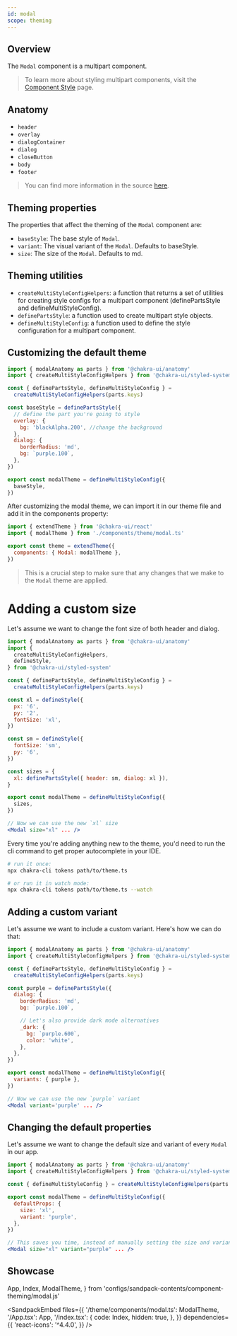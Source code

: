 ```yaml
---
id: modal
scope: theming
---
```


## Overview

The `Modal` component is a multipart component.

> To learn more about styling multipart components, visit the
> [Component Style](/docs/styled-system/component-style#styling-multipart-components)
> page.

## Anatomy

- `header`
- `overlay`
- `dialogContainer`
- `dialog`
- `closeButton`
- `body`
- `footer`

> You can find more information in the source
> [here](https://github.com/chakra-ui/chakra-ui/blob/main/packages/components/theme/src/components/modal.ts).

## Theming properties

The properties that affect the theming of the `Modal` component are:

- `baseStyle`: The base style of `Modal`.
- `variant`: The visual variant of the `Modal`. Defaults to baseStyle.
- `size`: The size of the `Modal`. Defaults to md.

## Theming utilities

- `createMultiStyleConfigHelpers`: a function that returns a set of utilities
  for creating style configs for a multipart component (definePartsStyle and
  defineMultiStyleConfig).
- `definePartsStyle`: a function used to create multipart style objects.
- `defineMultiStyleConfig`: a function used to define the style configuration
  for a multipart component.

## Customizing the default theme

```jsx live=false
import { modalAnatomy as parts } from '@chakra-ui/anatomy'
import { createMultiStyleConfigHelpers } from '@chakra-ui/styled-system'

const { definePartsStyle, defineMultiStyleConfig } =
  createMultiStyleConfigHelpers(parts.keys)

const baseStyle = definePartsStyle({
  // define the part you're going to style
  overlay: {
    bg: 'blackAlpha.200', //change the background
  },
  dialog: {
    borderRadius: 'md',
    bg: `purple.100`,
  },
})

export const modalTheme = defineMultiStyleConfig({
  baseStyle,
})
```

After customizing the modal theme, we can import it in our theme file and add it
in the components property:

```jsx live=false
import { extendTheme } from '@chakra-ui/react'
import { modalTheme } from './components/theme/modal.ts'

export const theme = extendTheme({
  components: { Modal: modalTheme },
})
```

> This is a crucial step to make sure that any changes that we make to the
> `Modal` theme are applied.

# Adding a custom size

Let's assume we want to change the font size of both header and dialog.

```jsx live=false
import { modalAnatomy as parts } from '@chakra-ui/anatomy'
import {
  createMultiStyleConfigHelpers,
  defineStyle,
} from '@chakra-ui/styled-system'

const { definePartsStyle, defineMultiStyleConfig } =
  createMultiStyleConfigHelpers(parts.keys)

const xl = defineStyle({
  px: '6',
  py: '2',
  fontSize: 'xl',
})

const sm = defineStyle({
  fontSize: 'sm',
  py: '6',
})

const sizes = {
  xl: definePartsStyle({ header: sm, dialog: xl }),
}

export const modalTheme = defineMultiStyleConfig({
  sizes,
})

// Now we can use the new `xl` size
<Modal size="xl" ... />
```

Every time you're adding anything new to the theme, you'd need to run the cli
command to get proper autocomplete in your IDE.

```bash
# run it once:
npx chakra-cli tokens path/to/theme.ts

# or run it in watch mode:
npx chakra-cli tokens path/to/theme.ts --watch
```

## Adding a custom variant

Let's assume we want to include a custom variant. Here's how we can do that:

```jsx live=false
import { modalAnatomy as parts } from '@chakra-ui/anatomy'
import { createMultiStyleConfigHelpers } from '@chakra-ui/styled-system'

const { definePartsStyle, defineMultiStyleConfig } =
  createMultiStyleConfigHelpers(parts.keys)

const purple = definePartsStyle({
  dialog: {
    borderRadius: 'md',
    bg: `purple.100`,

    // Let's also provide dark mode alternatives
    _dark: {
      bg: `purple.600`,
      color: 'white',
    },
  },
})

export const modalTheme = defineMultiStyleConfig({
  variants: { purple },
})

// Now we can use the new `purple` variant
<Modal variant='purple' ... />
```

## Changing the default properties

Let's assume we want to change the default size and variant of every `Modal` in
our app.

```jsx live=false
import { modalAnatomy as parts } from '@chakra-ui/anatomy'
import { createMultiStyleConfigHelpers } from '@chakra-ui/styled-system'

const { defineMultiStyleConfig } = createMultiStyleConfigHelpers(parts.keys)

export const modalTheme = defineMultiStyleConfig({
  defaultProps: {
    size: 'xl',
    variant: 'purple',
  },
})

// This saves you time, instead of manually setting the size and variant every time you use an Modal:
<Modal size="xl" variant="purple" ... />
```

## Showcase

  App,
  Index,
  ModalTheme,
} from 'configs/sandpack-contents/component-theming/modal.js'

<SandpackEmbed
  files={{
    '/theme/components/modal.ts': ModalTheme,
    '/App.tsx': App,
    '/index.tsx': {
      code: Index,
      hidden: true,
    },
  }}
  dependencies={{
    'react-icons': '^4.4.0',
  }}
/>

